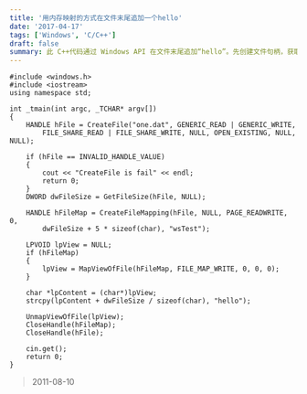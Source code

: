 ```yaml
---
title: '用内存映射的方式在文件末尾追加一个hello'
date: '2017-04-17'
tags: ['Windows', 'C/C++']
draft: false
summary: 此 C++代码通过 Windows API 在文件末尾追加“hello”。先创建文件句柄，获取文件大小，创建文件映射对象，获取映射视图，将“hello”复制到文件末尾，最后解除映射和关闭句柄，实现了在文件末尾追加内容的功能。 
---
```


```
#include <windows.h>
#include <iostream>
using namespace std;

int _tmain(int argc, _TCHAR* argv[])
{
	HANDLE hFile = CreateFile("one.dat", GENERIC_READ | GENERIC_WRITE,
		FILE_SHARE_READ | FILE_SHARE_WRITE, NULL, OPEN_EXISTING, NULL, NULL);

	if (hFile == INVALID_HANDLE_VALUE)
	{
		cout << "CreateFile is fail" << endl;
		return 0;
	}
	DWORD dwFileSize = GetFileSize(hFile, NULL);

	HANDLE hFileMap = CreateFileMapping(hFile, NULL, PAGE_READWRITE, 0,
		dwFileSize + 5 * sizeof(char), "wsTest");

	LPVOID lpView = NULL;
	if (hFileMap)
	{
		lpView = MapViewOfFile(hFileMap, FILE_MAP_WRITE, 0, 0, 0);
	}

	char *lpContent = (char*)lpView;
	strcpy(lpContent + dwFileSize / sizeof(char), "hello");

	UnmapViewOfFile(lpView);
	CloseHandle(hFileMap);
	CloseHandle(hFile);

	cin.get();
	return 0;
}
```

> 2011-08-10
